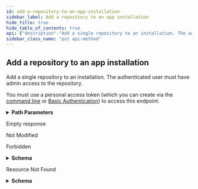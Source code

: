 ```yaml
---
id: add-a-repository-to-an-app-installation
sidebar_label: Add a repository to an app installation
hide_title: true
hide_table_of_contents: true
api: {"description":"Add a single repository to an installation. The authenticated user must have admin access to the repository.\n\nYou must use a personal access token (which you can create via the [command line](https://docs.github.com/github/authenticating-to-github/creating-a-personal-access-token) or [Basic Authentication](https://docs.github.com/rest/overview/other-authentication-methods#basic-authentication)) to access this endpoint.","externalDocs":{"description":"API method documentation","url":"https://docs.github.com/rest/reference/apps#add-a-repository-to-an-app-installation"},"operationId":"apps/add-repo-to-installation","parameters":[{"description":"installation_id parameter","in":"path","name":"installation_id","required":true,"schema":{"type":"integer"}},{"in":"path","name":"repository_id","required":true,"schema":{"type":"integer"}}],"responses":{"204":{"description":"Empty response"},"304":{"description":"Not Modified"},"403":{"content":{"application/json":{"schema":{"description":"Basic Error","properties":{"documentation_url":{"type":"string"},"message":{"type":"string"}},"title":"Basic Error","type":"object"}}},"description":"Forbidden"},"404":{"content":{"application/json":{"schema":{"description":"Basic Error","properties":{"documentation_url":{"type":"string"},"message":{"type":"string"}},"title":"Basic Error","type":"object"}}},"description":"Resource Not Found"}},"tags":["apps"],"x-github":{"category":"apps","enabledForGitHubApps":false,"githubCloudOnly":false,"previews":[],"subcategory":"installations"},"method":"put","path":"/user/installations/{installation_id}/repositories/{repository_id}","servers":[{"url":"https://api.github.com"}],"info":{"contact":{"name":"Support","url":"https://support.github.com/contact"},"description":"GitHub's v3 REST API.","license":{"name":"MIT","url":"https://spdx.org/licenses/MIT"},"termsOfService":"https://docs.github.com/articles/github-terms-of-service","title":"GitHub v3 REST API","version":"1.1.4","x-apisguru-categories":["collaboration","developer_tools"],"x-logo":{"url":"https://twitter.com/github/profile_image?size=original"},"x-origin":[{"format":"openapi","url":"https://raw.githubusercontent.com/github/rest-api-description/main/descriptions/api.github.com/api.github.com.json","version":"3.0"}],"x-providerName":"github.com"},"postman":{"name":"Add a repository to an app installation","description":{"content":"Add a single repository to an installation. The authenticated user must have admin access to the repository.\n\nYou must use a personal access token (which you can create via the [command line](https://docs.github.com/github/authenticating-to-github/creating-a-personal-access-token) or [Basic Authentication](https://docs.github.com/rest/overview/other-authentication-methods#basic-authentication)) to access this endpoint.","type":"text/plain"},"url":{"path":["user","installations",":installation_id","repositories",":repository_id"],"host":["{{baseUrl}}"],"query":[],"variable":[{"disabled":false,"description":{"content":"(Required) installation_id parameter","type":"text/plain"},"type":"any","value":"","key":"installation_id"},{"disabled":false,"description":{"content":"(Required) ","type":"text/plain"},"type":"any","value":"","key":"repository_id"}]},"header":[{"key":"Accept","value":"application/json"}],"method":"PUT"}}
sidebar_class_name: "put api-method"
---
```



## Add a repository to an app installation



Add a single repository to an installation. The authenticated user must have admin access to the repository.

You must use a personal access token (which you can create via the [command line](https://docs.github.com/github/authenticating-to-github/creating-a-personal-access-token) or [Basic Authentication](https://docs.github.com/rest/overview/other-authentication-methods#basic-authentication)) to access this endpoint.

<details style={{"marginBottom":"1rem"}}><summary style={{}}><strong>Path Parameters</strong></summary><div><ul><ParamsItem className={"paramsItem"} param={{"description":"installation_id parameter","in":"path","name":"installation_id","required":true,"schema":{"type":"integer"}}}></ParamsItem><ParamsItem className={"paramsItem"} param={{"in":"path","name":"repository_id","required":true,"schema":{"type":"integer"}}}></ParamsItem></ul></div></details><div><ApiTabs><TabItem label={"204"} value={"204"}><div>

Empty response

</div><div></div></TabItem><TabItem label={"304"} value={"304"}><div>

Not Modified

</div><div></div></TabItem><TabItem label={"403"} value={"403"}><div>

Forbidden

</div><div><details style={{}}><summary style={{"textAlign":"left"}}><strong>Schema</strong></summary><div style={{"textAlign":"left","marginLeft":"1rem"}}></div><ul style={{"marginLeft":"1rem"}}><SchemaItem collapsible={false} name={"documentation_url"} required={false} schemaDescription={undefined} schemaName={"string"} qualifierMessage={undefined}></SchemaItem><SchemaItem collapsible={false} name={"message"} required={false} schemaDescription={undefined} schemaName={"string"} qualifierMessage={undefined}></SchemaItem></ul></details></div></TabItem><TabItem label={"404"} value={"404"}><div>

Resource Not Found

</div><div><details style={{}}><summary style={{"textAlign":"left"}}><strong>Schema</strong></summary><div style={{"textAlign":"left","marginLeft":"1rem"}}></div><ul style={{"marginLeft":"1rem"}}><SchemaItem collapsible={false} name={"documentation_url"} required={false} schemaDescription={undefined} schemaName={"string"} qualifierMessage={undefined}></SchemaItem><SchemaItem collapsible={false} name={"message"} required={false} schemaDescription={undefined} schemaName={"string"} qualifierMessage={undefined}></SchemaItem></ul></details></div></TabItem></ApiTabs></div>
      